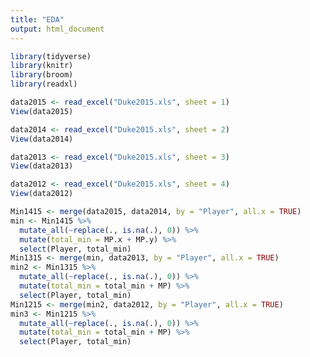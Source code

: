 ```yaml
---
title: "EDA"
output: html_document
---
```


```r
library(tidyverse)
library(knitr)
library(broom)
library(readxl)
```

```r
data2015 <- read_excel("Duke2015.xls", sheet = 1)
View(data2015)
```

```r
data2014 <- read_excel("Duke2015.xls", sheet = 2)
View(data2014)
```

```r
data2013 <- read_excel("Duke2015.xls", sheet = 3)
View(data2013)
```


```r
data2012 <- read_excel("Duke2015.xls", sheet = 4)
View(data2012)
```

```r
Min1415 <- merge(data2015, data2014, by = "Player", all.x = TRUE)
min <- Min1415 %>% 
  mutate_all(~replace(., is.na(.), 0)) %>% 
  mutate(total_min = MP.x + MP.y) %>% 
  select(Player, total_min)
Min1315 <- merge(min, data2013, by = "Player", all.x = TRUE)
min2 <- Min1315 %>% 
  mutate_all(~replace(., is.na(.), 0)) %>% 
  mutate(total_min = total_min + MP) %>% 
  select(Player, total_min)
Min1215 <- merge(min2, data2012, by = "Player", all.x = TRUE)
min3 <- Min1215 %>% 
  mutate_all(~replace(., is.na(.), 0)) %>% 
  mutate(total_min = total_min + MP) %>% 
  select(Player, total_min)
```

